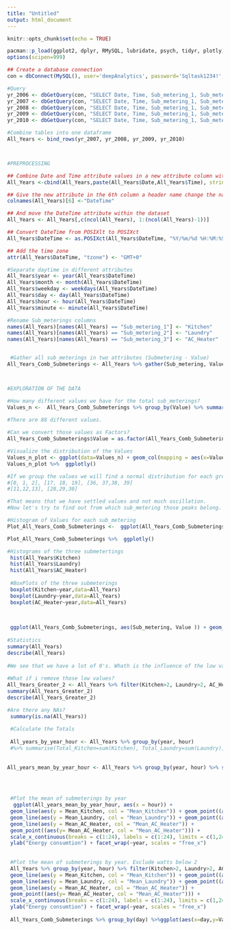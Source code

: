 ```yaml
---
title: "Untitled"
output: html_document
---
```


```r
knitr::opts_chunk$set(echo = TRUE)
```

```r

pacman::p_load(ggplot2, dplyr, RMySQL, lubridate, psych, tidyr, plotly)
options(scipen=999)

## Create a database connection 
con = dbConnect(MySQL(), user='deepAnalytics', password='Sqltask1234!', dbname='dataanalytics2018', host='data-analytics-2018.cbrosir2cswx.us-east-1.rds.amazonaws.com')

#Query 
yr_2006 <- dbGetQuery(con, "SELECT Date, Time, Sub_metering_1, Sub_metering_2, Sub_metering_3 FROM yr_2006")
yr_2007 <- dbGetQuery(con, "SELECT Date, Time, Sub_metering_1, Sub_metering_2, Sub_metering_3 FROM yr_2007")
yr_2008 <- dbGetQuery(con, "SELECT Date, Time, Sub_metering_1, Sub_metering_2, Sub_metering_3 FROM yr_2008")
yr_2009 <- dbGetQuery(con, "SELECT Date, Time, Sub_metering_1, Sub_metering_2, Sub_metering_3 FROM yr_2009")
yr_2010 <- dbGetQuery(con, "SELECT Date, Time, Sub_metering_1, Sub_metering_2, Sub_metering_3 FROM yr_2010")

#Combine tables into one dataframe
All_Years <- bind_rows(yr_2007, yr_2008, yr_2009, yr_2010)



#PREPROCESSING

## Combine Date and Time attribute values in a new attribute column with Paste
All_Years <-cbind(All_Years,paste(All_Years$Date,All_Years$Time), stringsAsFactors=FALSE)

## Give the new attribute in the 6th column a header name change the name
colnames(All_Years)[6] <-"DateTime"

## And move the DateTime attribute within the dataset
All_Years <- All_Years[,c(ncol(All_Years), 1:(ncol(All_Years)-1))]

## Convert DateTime from POSIXlt to POSIXct 
All_Years$DateTime <- as.POSIXct(All_Years$DateTime, "%Y/%m/%d %H:%M:%S")

## Add the time zone
attr(All_Years$DateTime, "tzone") <- "GMT+0"

#Separate daytime in different attributes
All_Years$year <- year(All_Years$DateTime)
All_Years$month <- month(All_Years$DateTime)
All_Years$weekday <- weekdays(All_Years$DateTime)
All_Years$day <- day(All_Years$DateTime)
All_Years$hour <- hour(All_Years$DateTime)
All_Years$minute <- minute(All_Years$DateTime)

#Rename Sub_meterings columns
names(All_Years)[names(All_Years) == "Sub_metering_1"] <- "Kitchen"
names(All_Years)[names(All_Years) == "Sub_metering_2"] <- "Laundry"
names(All_Years)[names(All_Years) == "Sub_metering_3"] <- "AC_Heater"


 #Gather all sub_meterings in two attributes (Submetering - Value)
All_Years_Comb_Submeterings <- All_Years %>% gather(Sub_metering, Value, Kitchen:AC_Heater)



#EXPLORATION OF THE DATA

#How many different values we have for the total sub_meterings?
Values_n <-  All_Years_Comb_Submeterings %>% group_by(Value) %>% summarise (n = n()) %>% mutate(freq = n / sum(n))
 
#There are 88 different values. 

#Can we convert those values as Factors?
All_Years_Comb_Submeterings$Value = as.factor(All_Years_Comb_Submeterings$Value)

#Visualize the distribution of the Values
Values_n_plot <- ggplot(data=Values_n) + geom_col(mapping = aes(x=Value, y=n))
Values_n_plot %>%  ggplotly()

#If we group the values we will find a normal distribution for each group: 
#[0, 1, 2], [17, 18, 19], [36, 37,38, 39]
#[11,12,13], [28,29,30]

#That means that we have settled values and not much oscillation.
#Now let's try to find out from which sub_metering those peaks belong.

#Histogram of Values for each sub_metering 
Plot_All_Years_Comb_Submeterings <-  ggplot(All_Years_Comb_Submeterings, aes(Value, fill = Sub_metering)) +  geom_bar() 

Plot_All_Years_Comb_Submeterings %>%  ggplotly()

#Histograms of the three submetertings
 hist(All_Years$Kitchen)
 hist(All_Years$Laundry)
 hist(All_Years$AC_Heater)
 
 #BoxPlots of the three submeterings
 boxplot(Kitchen~year,data=All_Years) 
 boxplot(Laundry~year,data=All_Years) 
 boxplot(AC_Heater~year,data=All_Years) 
 

  
 ggplot(All_Years_Comb_Submeterings, aes(Sub_metering, Value )) + geom_boxplot() + coord_flip() + facet_grid(.~year)
 
#Statistics
summary(All_Years) 
describe(All_Years) 
 
#We see that we have a lot of 0's. Whath is the influence of the low values in the total? In terms of mean? 
 
#What if i remove those low values?
All_Years_Greater_2 <- All_Years %>% filter(Kitchen>2, Laundry>2, AC_Heater>2)
summary(All_Years_Greater_2) 
describe(All_Years_Greater_2) 

#Are there any NAs?
 summary(is.na(All_Years))
 
 #Calculate the Totals
 
 All_years_by_year_hour <- All_Years %>% group_by(year, hour) 
 #%>% summarise(Total_Kitchen=sum(Kitchen), Total_Laundry=sum(Laundry), Total_AC_Heater=sum(AC_Heater))
 
 
All_years_mean_by_year_hour <- All_Years %>% group_by(year, hour) %>% summarise(Mean_Kitchen=mean(Kitchen), Mean_Laundry=mean(Laundry), Mean_AC_Heater=mean(AC_Heater))
 


 
 #Plot the mean of submeterings by year
  ggplot(All_years_mean_by_year_hour, aes(x = hour)) +
 geom_line(aes(y = Mean_Kitchen, col = "Mean_Kitchen")) + geom_point((aes(y= Mean_Kitchen, col = "Mean_Kitchen"))) +
 geom_line(aes(y = Mean_Laundry, col = "Mean_Laundry")) + geom_point((aes(y= Mean_Laundry, col = "Mean_Laundry"))) +
 geom_line(aes(y = Mean_AC_Heater, col = "Mean_AC_Heater")) +
 geom_point((aes(y= Mean_AC_Heater, col = "Mean_AC_Heater"))) +
 scale_x_continuous(breaks = c(1:24), labels = c(1:24), limits = c(1,24)) +
 ylab("Energy consumtion") + facet_wrap(~year, scales = "free_x")
 
  
 #Plot the mean of submeterings by year. Exclude watts below 2
 All_Years %>% group_by(year, hour) %>% filter(Kitchen>2, Laundry>2, AC_Heater>2) %>% summarise(Mean_Kitchen=mean(Kitchen), Mean_Laundry=mean(Laundry), Mean_AC_Heater=mean(AC_Heater)) %>% ggplot( aes(x = hour)) +
 geom_line(aes(y = Mean_Kitchen, col = "Mean_Kitchen")) + geom_point((aes(y= Mean_Kitchen, col = "Mean_Kitchen"))) +
 geom_line(aes(y = Mean_Laundry, col = "Mean_Laundry")) + geom_point((aes(y= Mean_Laundry, col = "Mean_Laundry"))) +
 geom_line(aes(y = Mean_AC_Heater, col = "Mean_AC_Heater")) +
 geom_point((aes(y= Mean_AC_Heater, col = "Mean_AC_Heater"))) +
 scale_x_continuous(breaks = c(1:24), labels = c(1:24), limits = c(1,24)) +
 ylab("Energy consumtion") + facet_wrap(~year, scales = "free_x")
 
 All_Years_Comb_Submeterings %>% group_by(day) %>%ggplot(aes(x=day,y=Value)) +  geom_col() 
 
```
